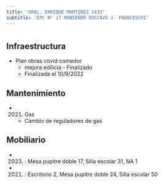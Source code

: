 ```yaml
---
title: 'GRAL. ENRIQUE MARTINEZ 1432'
subtitle: 'EPC N° 17 MONSEÑOR GUSTAVO J. FRANCESCHI'
---
```


#
## Infraestructura

* Plan obras covid comedor 
    + mejora edilicia - Finalizado 
    + Finalizada el 10/9/2022 






## Mantenimiento

*  (2021) Gas 
    + Cambio de reguladores de gas





## Mobiliario

*  (2023) : Mesa pupitre doble 17, Silla escolar 31, NA 1 

*  (2021) : Escritorio 2, Mesa pupitre doble 24, Silla escolar 50 



